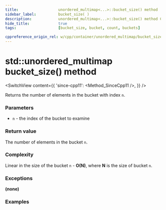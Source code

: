 ```yaml
---
title:					unordered_multimap<...>::bucket_size() method
sidebar_label:			bucket_size( )
description:			unordered_multimap<...>::bucket_size() method C++ documentation
hide_title:				true
tags:					[bucket_size, bucket, count, buckets]

cppreference_origin_rel: w/cpp/container/unordered_multimap/bucket_size
---
```



<!----------------- Codes ---------------------->

<!-- bucket_size() -->

# std::unordered_multimap bucket_size() method

<SwitchView content={{
	'since-cpp11': <Method_SinceCpp11 />,
}} />

Returns the number of elements in the bucket with index `n`.

### Parameters

 - `n` - the index of the bucket to examine

### Return value

The number of elements in the bucket `n`.

### Complexity

Linear in the size of the bucket `n` - **O(N)**, where **N** is the size of bucket `n`.

### Exceptions

**(none)**

### Examples

<ImproveSection />
